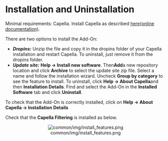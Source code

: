 <!--
  Copyright (c) 2022 THALES GLOBAL SERVICES.
  
  This program and the accompanying materials are made available under the
  terms of the Eclipse Public License 2.0 which is available at
  http://www.eclipse.org/legal/epl-2.0
  
  SPDX-License-Identifier: EPL-2.0
  
  Contributors:
       Thales - initial API and implementation
-->
=Installation and Uninstallation=

Minimal requirements: Capella. Install Capella as described [[../help/topic/org.polarsys.capella.ui.doc/html/Installation%20Guide/How%20to%20install%20Capella%20and%20Addons.html | here]]<span class="github-link">[[https://github.com/eclipse/capella/blob/master/doc/plugins/org.polarsys.capella.ui.doc/html/Installation%20Guide/How%20to%20install%20Capella%20and%20Addons.mediawiki|(online documentation)]]</span>.

There are two options to install the Add-On:

* '''''Dropins:''''' Unzip the file and copy it in the dropins folder of your Capella installation and restart Capella. To uninstall, just remove it from the dropins folder.
* '''''Update site:''''' '''Help -&gt; Install new software'''. Then''' Add '''a new repository location and click '''Archive''' to select the update site zip file. Select a name and follow the installation wizard. Uncheck '''Group by category''' to see the feature to install. To uninstall, click '''Help -&gt; About Capella '''and then '''Installation Details'''. Find and select the Add-On in the '''Installed Software''' tab and click '''Uninstall'''.
To check that the Add-On is correctly installed, click on '''Help -&gt; About Capella -&gt; Installation Details'''

Check that the '''Capella Filtering''' is installed as below.

<center>[[Image:common/img/install_features.png]]</center>